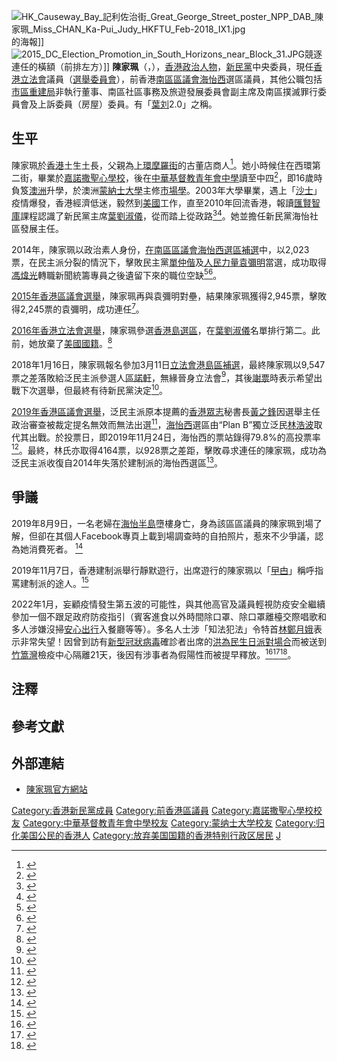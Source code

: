 {{Infobox_officeholder
| honorific-prefix = [[尊敬的#香港|The Honourable]]
| name = 陳家珮
| native_name = Judy Chan Ka-pui
| honorific-suffix   = [[榮譽勳章_(香港)|MH]] 議員
| image name =
| width =
| Sex = 女
| office        = [[File:Legco.svg|20px]] [[香港立法會|香港立法會]][[香港立法會議員列表|議員]]
| term_start    = 2022年1月1日
| term_end      =
| predecessor   = 
| successor     = 
| constituency  = [[選舉委員會界別|選舉委員會]]
| now1 = <!-- 注释出：[[File:Southern_District_logo.svg|20px]] --> [[南區區議會|南區區議會]]區議員
| term_start1 = 2014年3月24日
| term_end1      = 2019年12月31日
| predecessor1  = [[馮煒光|馮煒光]]
| successor1    = [[林浩波|林浩波]]
| constituency1 = [[海怡西|海怡西]]
| date of birth = {{birth_date_and_age|1980|4|4}}
| place of birth = {{HKG-1959}}
| nationality = {{PRC-HKG}}<br/>{{USA}}（？－2016）
| occupation = 
| party = {{NPP}}
| educate = [[澳洲|澳洲]][[蒙納許大學|蒙納許大學]]市場學學士
| alma_mater = [[嘉諾撒聖心學校|嘉諾撒聖心學校]]<br>[[中華基督教青年會中學|中華基督教青年會中學]]
| spouse = {{marriage|Ivan|2015}}
| sex = 女
| children = 一子一女
| past =
| residence = {{HKG}}[[香港島|香港島]][[鴨脷洲|鴨脷洲]][[海怡半島|海怡半島]]<ref>[https://www.gld.gov.hk/egazette/pdf/20182206/cgn20182206927.pdf 憲報號外第22卷第6期] {{Wayback|url=https://www.gld.gov.hk/egazette/pdf/20182206/cgn20182206927.pdf |date=20180502140909 }}，香港政府</ref> 
}}
{{Spoken Wikipedia|Zh-yue-陳家佩.ogg|2018年|1月25日|香港粵語}}
[[File:HK_Causeway_Bay_記利佐治街_Great_George_Street_poster_NPP_DAB_陳家珮_Miss_CHAN_Ka-Pui_Judy_HKFTU_Feb-2018_IX1.jpg|thumb]]的海報]]
[[File:2015_DC_Election_Promotion_in_South_Horizons_near_Block_31.JPG|thumb]]競逐連任的橫額（前排左方）]]
'''陳家珮'''{{MH}}（{{lang-en|Judy Chan Ka-pui}}，{{bd|1980年|4月4日|}}{{noteTag|陳家珮於2014年4月5日在其Facebook專頁「陳家珮 Judy Chan」發出的貼文寫道「生離死別是人生必經階段，而且我生在清明節，清楚知道人越大 ，每年生日越會多添思念。」。她於1980年出生，而據萬年曆所示，當年的清明節為4月4日。所以陳家珮於1980年4月4日出生。}}），[[香港|香港]][[政治人物|政治人物]]，[[新民黨_(香港)|新民黨]]中央委員，現任[[香港立法會|香港立法會]]議員（[[選舉委員會界別|選舉委員會]]），前香港[[南區區議會|南區區議會]][[海怡西|海怡西]]選區議員，其他公職包括[[市區重建局|市區重建局]]非執行董事、南區社區事務及旅遊發展委員會副主席及南區撲滅罪行委員會及上訴委員（房屋）委員。有「[[葉劉淑儀|葉刘]]2.0」之稱。

==生平==
陳家珮於[[香港|香港]]土生土長，父親為[[上環|上環]][[摩羅街|摩羅街]]的古董店商人<ref>{{web reference|URL=https://news.mingpao.com/pns/dailynews/web_tc/article/20171205/s00002/1512410958411|title=陳家珮：毋須拼年紀 經驗勝對手|work=明報|year=2017年|date=12月5日|accessdate=2017-12-05|archive-date=2017-12-05|archive-url=https://web.archive.org/web/20171205194727/https://news.mingpao.com/pns/dailynews/web_tc/article/20171205/s00002/1512410958411|dead-url=no}}</ref>。她小時候住在西環第二街，畢業於[[嘉諾撒聖心學校|嘉諾撒聖心學校]]，後在[[中華基督教青年會中學|中華基督教青年會中學]]讀至中四<ref>{{web reference|URL=https://www.hkcnews.com/article/9596/%E9%99%B3%E5%AE%B6%E7%8F%AE-%E6%96%B0%E6%B0%91%E9%BB%A8-%E8%91%89%E5%8A%89%E6%B7%91%E5%84%80-9601/%E9%99%B3%E5%AE%B6%E7%8F%AE%E8%A2%AB%E6%8C%87%E8%8B%B1%E6%96%87%E5%B7%AE-16%E6%AD%B2%E8%B5%B4%E6%BE%B3%E6%B4%B2%E7%95%99%E5%AD%B8-%E7%BE%8E%E5%9C%8B%E5%B7%A5%E4%BD%9C%E4%B8%BB%E5%8A%9B%E6%8B%93%E4%BA%9E%E6%B4%B2%E5%B8%82%E5%A0%B4|title=陳家珮被指英文差 16歲赴澳洲留學 美國工作主力拓亞洲市場|work=眾新聞|year=2018年|date=1月22日|accessdate=2018-03-12|archive-date=2019-06-07|archive-url=https://web.archive.org/web/20190607201203/https://www.hkcnews.com/article/9596/%E9%99%B3%E5%AE%B6%E7%8F%AE-%E6%96%B0%E6%B0%91%E9%BB%A8-%E8%91%89%E5%8A%89%E6%B7%91%E5%84%80-9601/%E9%99%B3%E5%AE%B6%E7%8F%AE%E8%A2%AB%E6%8C%87%E8%8B%B1%E6%96%87%E5%B7%AE-16%E6%AD%B2%E8%B5%B4%E6%BE%B3%E6%B4%B2%E7%95%99%E5%AD%B8-%E7%BE%8E%E5%9C%8B%E5%B7%A5%E4%BD%9C%E4%B8%BB%E5%8A%9B%E6%8B%93%E4%BA%9E%E6%B4%B2%E5%B8%82%E5%A0%B4|dead-url=no}}</ref>，即16歲時負笈[[澳洲|澳洲]]升學，於澳洲[[蒙納士大學|蒙納士大學]]主修[[市場學|市場學]]{{noteTag|陳家珮分別是Facebook公開群組「中華基督教青年會中學校友會(CYMCASSAA)」以及「Monash Alumni (Hong Kong)」的成員。}}。2003年大學畢業，遇上「[[非典型肺炎|沙士]]」疫情爆發，香港經濟低迷，毅然到[[美國|美國]]工作，直至2010年回流香港，報讀[[匯賢智庫|匯賢智庫]]課程認識了新民黨主席[[葉劉淑儀|葉劉淑儀]]，從而踏上從政路<ref>{{cite web|title=【八方相當年】海怡陳家珮係馬騮妹 細個至愛爬樹|url=http://hk.apple.nextmedia.com/realtime/news/20160211/54736905|publisher=蘋果日報|accessdate=2016-08-24|date=2016-02-11|archive-date=2016-05-18|archive-url=https://web.archive.org/web/20160518012939/http://hk.apple.nextmedia.com/realtime/news/20160211/54736905|dead-url=no}}</ref><ref>{{cite web |language=zh-hk |url=http://judychan.hk/?page_id=2 |title=陳家珮官方網站 - 關於陳家珮 |accessdate=2014年7月20日 |archive-url=https://web.archive.org/web/20140728034552/http://judychan.hk/?page_id=2 |archive-date=2014年7月28日 |dead-url=yes }}</ref>。她並擔任新民黨海怡社區發展主任。

2014年，陳家珮以政治素人身份，[[香港特別行政區第4屆區議會補選|在南區區議會海怡西選區補選]]中，以2,023票，在民主派分裂的情況下，擊敗民主黨[[單仲偕|單仲偕]]及[[人民力量|人民力量]][[袁彌明|袁彌明]]當選，成功取得[[馮煒光|馮煒光]]轉職新聞統籌專員之後遺留下來的職位空缺<ref>{{Cite web |url=https://hk.news.yahoo.com/%E9%99%B3%E5%AE%B6%E7%8F%AE%E7%95%B6%E9%81%B8%E6%B5%B7%E6%80%A1%E8%A5%BF%E5%8D%80%E5%8D%80%E8%AD%B0%E5%93%A1-002529067.html |title=陳家珮當選海怡西區區議員 |accessdate=2016-04-01 |archive-date=2016-04-12 |archive-url=https://web.archive.org/web/20160412092922/https://hk.news.yahoo.com/%E9%99%B3%E5%AE%B6%E7%8F%AE%E7%95%B6%E9%81%B8%E6%B5%B7%E6%80%A1%E8%A5%BF%E5%8D%80%E5%8D%80%E8%AD%B0%E5%93%A1-002529067.html |dead-url=no }}</ref><ref>{{Cite web |url=http://orientaldaily.on.cc/cnt/news/20140324/00176_015.html |title=陳家珮勝出海怡西補選 - 東方日報 |accessdate=2016-09-26 |archive-date=2017-03-05 |archive-url=https://web.archive.org/web/20170305062332/http://orientaldaily.on.cc/cnt/news/20140324/00176_015.html |dead-url=no }}</ref>。

[[2015年香港區議會選舉|2015年香港區議會選舉]]，陳家珮再與袁彌明對壘，結果陳家珮獲得2,945票，擊敗得2,245票的袁彌明，成功連任<ref>{{Cite web |url=http://www.elections.gov.hk/dc2015/chi/results_southern.html?1459504388620 |title=2015年區議會選舉結果 |accessdate=2016-04-01 |archive-date=2016-04-11 |archive-url=https://web.archive.org/web/20160411194942/http://www.elections.gov.hk/dc2015/chi/results_southern.html?1459504388620 |dead-url=no }}</ref>。

[[2016年香港立法會選舉|2016年香港立法會選舉]]，陳家珮參選[[香港島選區|香港島選區]]，在[[葉劉淑儀|葉劉淑儀]]名單排行第二。此前，她放棄了[[美國國籍|美國國籍]]。<ref>{{cite web|title=工程界3參選人擁外國國籍　周博賢王維基捨加國居留權參選|url=http://www.hk01.com/%E7%AB%8B%E6%B3%95%E6%9C%83%E9%81%B8%E8%88%89/33934/%E5%B7%A5%E7%A8%8B%E7%95%8C3%E5%8F%83%E9%81%B8%E4%BA%BA%E6%93%81%E5%A4%96%E5%9C%8B%E5%9C%8B%E7%B1%8D-%E5%91%A8%E5%8D%9A%E8%B3%A2%E7%8E%8B%E7%B6%AD%E5%9F%BA%E6%8D%A8%E5%8A%A0%E5%9C%8B%E5%B1%85%E7%95%99%E6%AC%8A%E5%8F%83%E9%81%B8|publisher=香港01|accessdate=2016-08-24|date=2016-07-28|archive-date=2018-08-16|archive-url=https://web.archive.org/web/20180816025512/https://www.hk01.com/%E7%AB%8B%E6%B3%95%E6%9C%83%E9%81%B8%E8%88%89/33934/%E5%B7%A5%E7%A8%8B%E7%95%8C3%E5%8F%83%E9%81%B8%E4%BA%BA%E6%93%81%E5%A4%96%E5%9C%8B%E5%9C%8B%E7%B1%8D-%E5%91%A8%E5%8D%9A%E8%B3%A2%E7%8E%8B%E7%B6%AD%E5%9F%BA%E6%8D%A8%E5%8A%A0%E5%9C%8B%E5%B1%85%E7%95%99%E6%AC%8A%E5%8F%83%E9%81%B8|dead-url=no}}</ref>

2018年1月16日，陳家珮報名參加3月11日[[2018年香港立法會補選|立法會港島區補選]]，最終陳家珮以9,547票之差落敗給泛民主派參選人[[區諾軒|區諾軒]]，無緣晉身立法會<ref>{{Cite web|url=https://www.hk01.com/%E6%B8%AF%E8%81%9E/166732/-%E7%AB%8B%E6%B3%95%E6%9C%83%E8%A3%9C%E9%81%B8-%E6%8C%81%E7%BA%8C%E6%9B%B4%E6%96%B0-%E4%B8%80%E5%9C%96%E7%9D%87%E6%99%92%E6%9C%80%E6%96%B0%E6%88%B0%E6%9E%9C-%E6%B3%9B%E6%B0%91%E5%9C%B0%E5%8D%803%E5%B8%AD%E8%B4%8F2%E5%B8%AD|title=【立法會補選．持續更新】一圖睇晒最新戰果：泛民地區3席贏2席|accessdate=2018-03-12|author=陳潤南|date=2018-03-12|last=|work=香港01|publisher=香港01}}</ref>，其後[[謝票|謝票]]時表示希望出戰下次選舉，但最終有待新民黨決定<ref>{{Cite news |url=http://orientaldaily.on.cc/cnt/news/20180314/00176_014.html |title=鄧家彪陳家珮謝票 再參選未定 |date=2018-03-14 |work=東方日報 (香港) |accessdate=2018-03-31 |archive-date=2018-04-01 |archive-url=https://web.archive.org/web/20180401004550/http://orientaldaily.on.cc/cnt/news/20180314/00176_014.html |dead-url=no }}</ref>。

[[2019年香港區議會選舉|2019年香港區議會選舉]]，泛民主派原本提薦的[[香港眾志|香港眾志]]秘書長[[黃之鋒|黃之鋒]]因選舉主任政治審查被裁定提名無效而無法出選<ref name="BBC20190929-01">{{cite web |title=黃之鋒因涉「民主自決」被剝奪香港區議員參選資格 |url=https://www.bbc.com/zhongwen/trad/chinese-news-50217675 |accessdate=2020-04-09 |archive-date=2020-06-17 |archive-url=https://web.archive.org/web/20200617171815/https://www.bbc.com/zhongwen/trad/chinese-news-50217675 |dead-url=no }}</ref>，[[海怡西|海怡西]]選區由“Plan B”獨立泛民[[林浩波|林浩波]]取代其出戰。於投票日，即2019年11月24日，海怡西的票站錄得79.8%的高投票率<ref>{{cite news|url=https://hk.news.appledaily.com/local/realtime/article/20191124/60297659|title=【決戰區選●港島】海怡西投票率79.8% 太古選民飛的拖喼去投票|work=蘋果日報|date=2019-11-24|accessdate=2019-11-25|archive-date=2019-11-24|archive-url=https://web.archive.org/web/20191124174232/https://hk.news.appledaily.com/local/realtime/article/20191124/60297659|dead-url=no}}</ref>。最終，林氏亦取得4164票，以928票之差距，擊敗尋求連任的陳家珮，成功為泛民主派收復自2014年失落於建制派的海怡西選區<ref>{{Cite web |url=https://news.rthk.hk/rthk/ch/component/k2/1494202-20191125.htm |title=海怡西選區民主派林浩波擊敗新民黨陳家珮當選 |accessdate=2019-11-25 |archive-date=2019-11-27 |archive-url=https://web.archive.org/web/20191127222951/https://news.rthk.hk/rthk/ch/component/k2/1494202-20191125.htm |dead-url=no }}</ref>。

==爭議==
2019年8月9日，一名老婦在[[海怡半島|海怡半島]]墮樓身亡，身為該區區議員的陳家珮到場了解，但卻在其個人Facebook專頁上載到場調查時的自拍照片，惹來不少爭議，認為她消費死者。
<ref>{{cite web|title=海怡半島老婦墮樓　陳家珮現場自拍遭網民鬧爆：不要消費死者l|url=https://www.hk01.com/熱爆話題/361889/海怡半島老婦墮樓-陳家珮現場自拍遭網民鬧爆-不要消費死者|publisher=香港01|accessdate=2019-08-09|date=2019-08-09|archive-date=2019-08-10|archive-url=https://web.archive.org/web/20190810082908/https://www.hk01.com/%E7%86%B1%E7%88%86%E8%A9%B1%E9%A1%8C/361889/%E6%B5%B7%E6%80%A1%E5%8D%8A%E5%B3%B6%E8%80%81%E5%A9%A6%E5%A2%AE%E6%A8%93-%E9%99%B3%E5%AE%B6%E7%8F%AE%E7%8F%BE%E5%A0%B4%E8%87%AA%E6%8B%8D%E9%81%AD%E7%B6%B2%E6%B0%91%E9%AC%A7%E7%88%86-%E4%B8%8D%E8%A6%81%E6%B6%88%E8%B2%BB%E6%AD%BB%E8%80%85|dead-url=no}}</ref>

2019年11月7日，香港建制派舉行靜默遊行，出席遊行的陳家珮以「[[曱甴|曱甴]]」稱呼指罵建制派的途人。<ref>{{cite web|title=【區議會選舉】建制靜默遊行遭途人罵「垃圾」　陳家珮喊「曱甴」|url=https://www.hk01.com/政情/395680/區議會選舉-建制靜默遊行遭途人罵-垃圾-陳家珮喊-曱甴|publisher=香港01|accessdate=2019-11-07|date=2019-11-25|archive-date=2021-07-16|archive-url=https://web.archive.org/web/20210716214832/https://www.hk01.com/%E6%94%BF%E6%83%85/395680/%E5%8D%80%E8%AD%B0%E6%9C%83%E9%81%B8%E8%88%89-%E5%BB%BA%E5%88%B6%E9%9D%9C%E9%BB%98%E9%81%8A%E8%A1%8C%E9%81%AD%E9%80%94%E4%BA%BA%E7%BD%B5-%E5%9E%83%E5%9C%BE-%E9%99%B3%E5%AE%B6%E7%8F%AE%E5%96%8A-%E6%9B%B1%E7%94%B4|dead-url=no}}</ref>

2022年1月，妄顧疫情發生第五波的可能性，與其他高官及議員輕視防疫安全繼續參加一個不跟足政府防疫指引（賓客進食以外時間除口罩、除口罩離檯交際唱歌和多人涉嫌沒掃[[安心出行|安心出行]]入餐廳等等）。多名人士涉「知法犯法」令特首[[林鄭月娥|林鄭月娥]]表示非常失望！因曾到訪有[[2019冠狀病毒病疫情|新型冠狀病毒]]確診者出席的[[洪為民生日派對事件|洪為民生日派對場合]]而被送到[[竹篙灣|竹篙灣]]檢疫中心隔離21天，後因有涉事者為假陽性而被提早釋放。<ref>{{cite news | title=洪為民與議員陳仲尼及陸瀚民等須隔離檢疫 邱達根承認出席聚會大意 | url=https://news.tvb.com/local/61d79eade774ff745954c2b9 | page= | publisher=無綫新聞 |language= | date=2022-01-07 | accessdate=2022-01-07 |quote= }}</ref><ref>{{cite news | title=立法會議員陳仲尼陸瀚民須送竹篙灣檢疫 | url=https://www.wenweipo.com/a/202201/07/AP61d7ae53e4b03103e0c2661c.html | page= | publisher=香港文匯報 |language= | date=2022-01-07 | accessdate=2022-01-07 |quote= }}</ref><ref>{{cite news | title=4名議員陳仲尼邱達根陸瀚民洪雯須前往竹篙灣檢疫 | url=https://www.881903.com/news2/local/2424620/4%E5%90%8D%E8%AD%B0%E5%93%A1%E9%99%B3%E4%BB%B2%E5%B0%BC%E9%82%B1%E9%81%94%E6%A0%B9%E9%99%B8%E7%80%9A%E6%B0%91%E6%B4%AA%E9%9B%AF%E9%A0%88%E5%89%8D%E5%BE%80%E7%AB%B9%E7%AF%99%E7%81%A3%E6%AA%A2%E7%96%AB | page= | publisher=香港商業電台 |language= | date=2022-01-07 | accessdate=2022-01-07 |quote= }}</ref>。

==注釋==
{{noteFoot}}

== 參考文獻 ==
{{reflist}}

==外部連結==
{{commonscat|CHAN Ka-Pui, Judy 陳家珮}}
*[https://web.archive.org/web/20140728034552/http://judychan.hk/?page_id=2 陳家珮官方網站]

{{start box}}
{{s-par|hk-dc}}
{{s-before|[[馮煒光|馮煒光]]}}
{{s-title|[[南區區議會|南區區議會]]<br>{{small|[[海怡西|海怡西選區]]區議員}}|2014年3月24日至2019年12月31日}}
{{s-after|[[林浩波|林浩波]]}}
{{end}}

{{DEFAULTSORT:C}}
{{香港特別行政區第七屆立法會議員}}
[[Category:香港新民黨成員|Category:香港新民黨成員]]
[[Category:前香港區議員|Category:前香港區議員]]
[[Category:嘉諾撒聖心學校校友|Category:嘉諾撒聖心學校校友]]
[[Category:中華基督教青年會中學校友|Category:中華基督教青年會中學校友]]
[[Category:蒙纳士大学校友|Category:蒙纳士大学校友]]
[[Category:归化美国公民的香港人|Category:归化美国公民的香港人]]
[[Category:放弃美国国籍的香港特别行政区居民|Category:放弃美国国籍的香港特别行政区居民]]
[[Category:陈姓|J]]